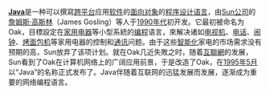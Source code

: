 '''[[Java|Java]]'''是一种可以撰寫[[跨平台|跨平台]]应用[[软件|软件]]的[[面向对象|面向对象]]的[[编程语言|程序设计语言]]，由[[Sun|Sun公司]]的[[詹姆斯·高斯林|詹姆斯·高斯林]]（James Gosling）等人于[[1990年代|1990年代]]初开发。它最初被命名为Oak，目標設定在[[家用电器|家用电器]]等小型系統的[[程序设计|编程]]语言，來解决诸如[[电视机|电视机]]、[[电话|电话]]、[[闹钟|闹钟]]、[[烤面包机|烤面包机]]等家用电器的控制和[[通讯|通讯]]问题。由于这些[[智能化|智能化]]家电的市场需求没有预期的高，Sun放弃了该项计划。就在Oak几近失敗之时，随着[[互联网|互聯網]]的发展，Sun看到了Oak在计算机网络上的广阔应用前景，于是改造了Oak，在[[1995年|1995年]][[5月|5月]]以“Java”的名称正式发布了。Java伴随着互联网的迅猛发展而发展，逐渐成为重要的网络编程语言。